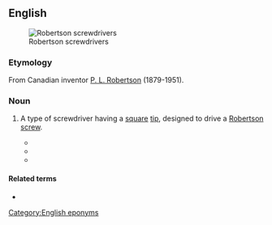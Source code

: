==English==
{{wikipedia}}
[[Image:Robertson_screwdrivers.jpg|thumb|Robertson screwdrivers]]

===Etymology===
From Canadian inventor [[w:P._L._Robertson|P. L. Robertson]] (1879-1951).

===Noun===
{{en-noun|head=[[Robertson]] [[screwdriver]]}}

# {{lb|en|chiefly|Canada}} A type of screwdriver having a [[square]] [[tip]], designed to drive a [[Robertson screw]].
#* {{quote-book|title=Building construction estimating|author=Alonzo Wass|year=1963|passage=The Robertson-head screw has a square hole in the head, made in three different sizes, and must be driven with a special '''Robertson screwdriver'''.}}
#* {{quote-book|title=I Know that Name!: The People Behind Canada's Best-known Brand Names from Elizabeth Arden to Walter Zeller|author=Mark Kearney, Randy Ray|year=2002|passage=The '''Robertson screwdriver''' is among the tools found at hardware stores and building supply outlets across Canada.|url=https://books.google.com/books?id=_6cA03bXwhsC&lpg=PA24&dq=%22Robertson%20screwdriver%22&pg=PA24#v=onepage&q=%22Robertson%20screwdriver%22&f=false}}
#* {{quote-book|title=Never Hang Wallpaper With Your Wife: Decorating and Renovating From a Guy's Point Of View|author=William S. Peckham and Michael C. Hammar|year=2007|passage='''Robertson screwdrivers''' have colour-coded handles, to make it easy to determine which size you will require.|url=https://books.google.com/books?id=nl0X3uamHZIC&lpg=PT154&dq=%22Robertson%20screwdrivers%22&pg=PT154#v=onepage&q=%22Robertson%20screwdrivers%22&f=false}}

====Related terms====
* {{l|en|Robertson screw}}

[[Category:English eponyms]]